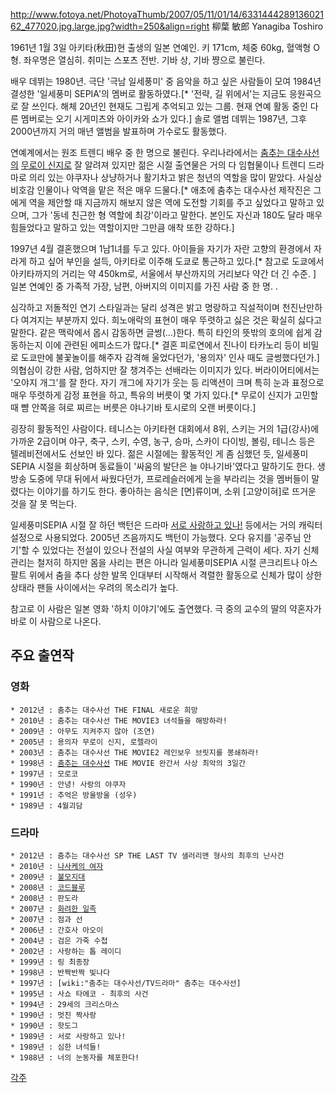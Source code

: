 http://www.fotoya.net/PhotoyaThumb/2007/05/11/01/14/633144428913602162_477020.jpg.large.jpg?width=250&align=right
柳葉 敏郎
Yanagiba Toshiro

1961년 1월 3일 아키타(秋田)현 출생의 일본 연예인. 
키 171cm, 체중 60kg, 혈액형 O형.
좌우명은 열심히.
취미는 스포츠 전반. 
기바 상, 기바 쨩으로 불린다. 

배우 데뷔는 1980년. 
극단 '극남 일세풍미' 중 음악을 하고 싶은 사람들이 모여 1984년 결성한 '일세풍미 SEPIA'의 멤버로 활동하였다.[* '전략, 길 위에서'는 지금도 응원곡으로 잘 쓰인다. 해체 20년인 현재도 그립게 추억되고 있는 그룹. 현재 연예 활동 중인 다른 멤버로는 오기 시게미츠와 아이카와 쇼가 있다.] 솔로 앨범 데뷔는 1987년, 그후 2000년까지 거의 매년 앨범을 발표하며 가수로도 활동했다. 

연예계에서는 원조 트렌디 배우 중 한 명으로 불린다. 우리나라에서는 [[춤추는 대수사선]]의 [[무로이 신지]]로 잘 알려져 있지만 젊은 시절 출연물은 거의 다 임협물이나 트렌디 드라마로 의리 있는 야쿠자나 상냥하거나 활기차고 밝은 청년의 역할을 많이 맡았다. 사실상 비호감 인물이나 악역을 맡은 적은 매우 드물다.[* 애초에 춤추는 대수사선 제작진은 그에게 역을 제안할 때 지금까지 해보지 않은 역에 도전할 기회를 주고 싶었다고 말하고 있으며, 그가 '동네 친근한 형 역할에 최강'이라고 말한다. 본인도 자신과 180도 달라 매우 힘들었다고 말하고 있는 역할이지만 그만큼 애착 또한 강하다.] 

1997년 4월 결혼했으며 1남1녀를 두고 있다. 아이들을 자기가 자란 고향의 환경에서 자라게 하고 싶어 부인을 설득, 아키타로 이주해 도쿄로 통근하고 있다.[* 참고로 도쿄에서 아키타까지의 거리는 약 450km로, 서울에서 부산까지의 거리보다 약간 더 긴 수준. ] 일본 연예인 중 가족적 가장, 남편, 아버지의 이미지를 가진 사람 중 한 명. . 

심각하고 저돌적인 연기 스타일과는 달리 성격은 밝고 명랑하고 직설적이며 천진난만하다 여겨지는 부분까지 있다. 희노애락의 표현이 매우 뚜렷하고 싫은 것은 확실히 싫다고 말한다. 같은 맥락에서 몹시 감동하면 글썽(...)한다. 특히 타인의 뜻밖의 호의에 쉽게 감동하는지 이에 관련된 에피소드가 많다.[* 결혼 피로연에서 진나이 타카노리 등이 비밀로 도쿄만에 불꽃놀이를 해주자 감격해 울었다던가, '용의자' 인사 때도 글썽했다던가.] 의협심이 강한 사람, 엄하지만 잘 챙겨주는 선배라는 이미지가 있다. 버라이어티에서는 '오야지 개그'를 잘 한다. 자기 개그에 자기가 웃는 등 리액션이 크며 특히 눈과 표정으로 매우 뚜렷하게 감정 표현을 하고, 특유의 버릇이 몇 가지 있다.[* 무로이 신지가 고민할 때 뺨 안쪽을 혀로 찌르는 버릇은 야나기바 토시로의 오랜 버릇이다.] 

굉장히 활동적인 사람이다. 테니스는 아키타현 대회에서 8위, 스키는 거의 1급(강사)에 가까운 2급이며 야구, 축구, 스키, 수영, 농구, 승마, 스카이 다이빙, 볼링, 테니스 등은 텔레비전에서도 선보인 바 있다. 젊은 시절에는 활동적인 게 좀 심했던 듯, 일세풍미SEPIA 시절을 회상하며 동료들이 '싸움의 발단은 늘 야나기바'였다고 말하기도 한다. 생방송 도중에 무대 뒤에서 싸웠다던가, 프로레슬러에게 눈을 부라리는 것을 멤버들이 말렸다는 이야기를 하기도 한다. 좋아하는 음식은 [면]류이며, 소위 [고양이혀]로 뜨거운 것을 잘 못 먹는다. 

일세풍미SEPIA 시절 잘 하던 백턴은 드라마 [[서로 사랑하고 있나!]] 등에서는 거의 캐릭터 설정으로 사용되었다. 2005년 즈음까지도 백턴이 가능했다. 오다 유지를 '공주님 안기'할 수 있었다는 전설이 있으나 전설의 사실 여부와 무관하게 근력이 세다. 자기 신체 관리는 철저히 하지만 몸을 사리는 편은 아니라 일세풍미SEPIA 시절 콘크리트나 아스팔트 위에서 춤을 추다 상한 발목 인대부터 시작해서 격렬한 활동으로 신체가 많이 상한 상태라 팬들 사이에서는 우려의 목소리가 높다. 

참고로 이 사람은 일본 영화 '하치 이야기'에도 출연했다. 극 중의 교수의 딸의 약혼자가 바로 이 사람으로 나온다.

== 주요 출연작 ==
=== 영화 === 

 * 2012년 : 춤추는 대수사선 THE FINAL 새로운 희망
 * 2010년 : 춤추는 대수사선 THE MOVIE3 녀석들을 해방하라!
 * 2009년 : 아무도 지켜주지 않아 (조연)
 * 2005년 : 용의자 무로이 신지, 로렐라이
 * 2003년 : 춤추는 대수사선 THE MOVIE2 레인보우 브릿지를 봉쇄하라!
 * 1998년 : [[춤추는 대수사선]] THE MOVIE 완간서 사상 최악의 3일간
 * 1997년 : 모로코
 * 1990년 : 안녕! 사랑의 야쿠자
 * 1991년 : 추억은 방울방울 (성우)
 * 1989년 : 4월괴담

=== 드라마 ===
 * 2012년 : 춤추는 대수사선 SP THE LAST TV 샐러리맨 형사의 최후의 난사건
 * 2010년 : [[나사케의 여자]]
 * 2009년 : [[불모지대]]
 * 2008년 : [[코드블루]]
 * 2008년 : 판도라
 * 2007년 : [[화려한 일족]]
 * 2007년 : 점과 선
 * 2006년 : 간호사 아오이
 * 2004년 : 검은 가죽 수첩
 * 2002년 : 사랑하는 톱 레이디
 * 1999년 : 링 최종장
 * 1998년 : 반짝반짝 빛나다
 * 1997년 : [wiki:"춤추는 대수사선/TV드라마" 춤추는 대수사선]
 * 1995년 : 사쇼 타에코 - 최후의 사건
 * 1994년 : 29세의 크리스마스
 * 1990년 : 멋진 짝사랑
 * 1990년 : 핫도그
 * 1989년 : 서로 사랑하고 있나!
 * 1989년 : 심한 녀석들!
 * 1988년 : 너의 눈동자를 체포한다!

[[각주]]
